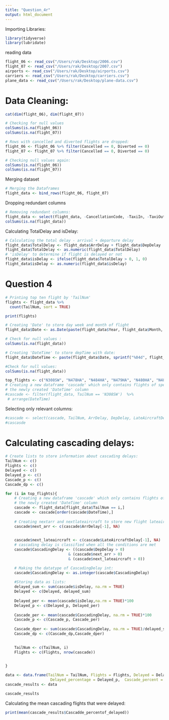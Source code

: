 ```yaml
---
title: "Question_4r"
output: html_document
---
```



Importing Libraries:

```r
library(tidyverse)
library(lubridate)
```


reading data

```r

flight_06 <- read_csv("/Users/rak/Desktop/2006.csv")
flight_07 <- read_csv("/Users/rak/Desktop/2007.csv")
airports <- read_csv("/Users/rak/Desktop/airports.csv")
carriers <- read_csv("/Users/rak/Desktop/carriers.csv")
plane_data <- read_csv("/Users/rak/Desktop/plane-data.csv")
```

# Data Cleaning:
```r
cat(dim(flight_06), dim(flight_07))
```
```r
# Checking for null values
colSums(is.na(flight_06))
colSums(is.na(flight_07))
```
```r
# Rows with cancelled and diverted flights are dropped:
flight_06 <- flight_06 %>% filter(Cancelled == 0, Diverted == 0)
flight_07 <- flight_07 %>% filter(Cancelled == 0, Diverted == 0)
```
```r
# Checking null values again:
colSums(is.na(flight_06))
colSums(is.na(flight_07))
```

Merging dataset
```r
# Merging the Dataframes
flight_data <- bind_rows(flight_06, flight_07)
```

Dropping redundant columns
```r
# Removing redundant columns:
flight_data <- select(flight_data, -CancellationCode, -TaxiIn, -TaxiOut)
colSums(is.na(flight_data))
```

Calculating TotalDelay and isDelay:
```r
# Calculating the total delay - arrival + departure delay
flight_data$TotalDelay <- flight_data$ArrDelay + flight_data$DepDelay
flight_data$TotalDelay <- as.numeric(flight_data$TotalDelay)
# 'isDelay' to determine if flight is delayed or not
flight_data$isDelay <- ifelse(flight_data$TotalDelay > 0, 1, 0)
flight_data$isDelay <- as.numeric(flight_data$isDelay)
```

# Question 4
```r
# Printing top ten flight by 'TailNum'
flights <- flight_data %>%
  count(TailNum, sort = TRUE)

print(flights)
```

```r
# Creating 'Date' to store day week and month of flight
flight_data$Date <- as.Date(paste(flight_data$Year, flight_data$Month, flight_data$DayofMonth, sep = "-"), format = "%Y-%m-%d")
```

```r
# Check for null values : 
colSums(is.na(flight_data))
```
```r
# Creating 'DateTime' to store depTime with date:
flight_data$DateTime <- paste(flight_data$Date, sprintf("%04d", flight_data$DepTime), sep = " ")
```
```r
#Check for null values:
colSums(is.na(flight_data))
```
```r
top_flights <- c("N308SW", "N478HA", "N484HA", "N479HA", "N480HA", "N487HA", "N475HA", "N486HA", "N481HA", "N477HA")
# Creating a new dataframe 'cascade' which only contains flights of specific Tail Number and then sorting it by 
# the newly created 'DateTime' column
#cascade <- filter(flight_data, TailNum == 'N308SW')  %>%
 # arrange(DateTime) 


```

Selecting only relevant columns:
```r
#cascade <- select(cascade, TailNum, ArrDelay, DepDelay, LateAircraftDelay, isDelay, DateTime, DepTime, Origin, Dest)
#cascasde
```

# Calculating cascading delays:
```r
# Create lists to store information about cascading delays:
TailNum <- c()
Flights <- c()
Delayed <- c()
Delayed_p <- c()
Cascade_p <- c()
Cascade_dp <- c()

for (i in top_flights){
    # Creating a new dataframe 'cascade' which only contains flights of specific Tail Number and then sorting it by 
    # the newly created 'DateTime' column
    cascade <- flight_data[flight_data$TailNum == i,]
    cascade <- cascade[order(cascade$DateTime),]
    
    # Creating nextarr and nextlateaircraft to store new flight lateaircraftdelay and arrival dela:
    cascade$next_arr <- c(cascade$ArrDelay[-1], NA)

   
    cascade$next_lateaircraft <- c(cascade$LateAircraftDelay[-1], NA)
    # cascading delay is classified when all the conditions are met
    cascade$CascadingDelay <- ((cascade$DepDelay > 0) 
                            & (cascade$next_arr > 0) 
                            & (cascade$next_lateaircraft > 0))

    # Making the datatype of CascadingDelay int:
    cascade$CascadingDelay <- as.integer(cascade$CascadingDelay)
    
    #Storing data as lists:
    delayed_sum <- sum(cascade$isDelay, na.rm = TRUE)
    Delayed <- c(Delayed, delayed_sum)
      
    Delayed_per <- mean(cascade$isDelay,na.rm = TRUE)*100
    Delayed_p <- c(Delayed_p, Delayed_per)
    
    Cascade_per <- mean(cascade$CascadingDelay, na.rm = TRUE)*100
    Cascade_p <- c(Cascade_p, Cascade_per)
   
    Cascade_dper <- sum(cascade$CascadingDelay, na.rm = TRUE)/delayed_sum *100
    Cascade_dp <- c(Cascade_dp,Cascade_dper)

   
    TailNum <- c(TailNum, i)
    Flights <- c(Flights, nrow(cascade))

    
}

data <- data.frame(TailNum = TailNum, Flights = Flights, Delayed = Delayed, 
                    Delayed_percentage = Delayed_p,  Cascade_percent = Cascade_p, Cascadde_percentof_delayed = Cascade_dp)
cascade_results <- data

cascade_results

```

Calculating the mean cascading flights that were delayed:
```r
print(mean(cascade_results$Cascadde_percentof_delayed))
```

